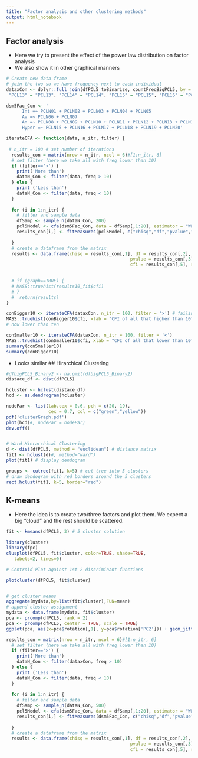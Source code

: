 ```yaml
---
title: "Factor analysis and other clustering methods"
output: html_notebook
---
```


## Factor analysis
- Here we try to present the effect of the power law distribution on factor analysis
- We also show it in other graphical manners 

```r
# Create new data frame
# join the two so we have frequency next to each individual
dataxCon <- dplyr::full_join(dfPCL5_toBinarize, countFreqBigPCL5, by = c("PCL1" = "PCL1", "PCL2" = "PCL2", "PCL3" = "PCL3", "PCL4" = "PCL4", "PCL5" = "PCL5", "PCL6" = "PCL6", "PCL7" = "PCL7", "PCL8" = "PCL8", "PCL9" = "PCL9", "PCL10" = "PCL10", "PCL11" = "PCL11", "PCL12" = "PCL12", 
 "PCL13" = "PCL13", "PCL14" = "PCL14", "PCL15" = "PCL15", "PCL16" = "PCL16", "PCL17" = "PCL17", "PCL18" = "PCL18", "PCL19" = "PCL19", "PCL20" = "PCL20"))

```

```r
dsm5Fac_Con <- '
      Int =~ PCLN01 + PCLN02 + PCLN03 + PCLN04 + PCLN05
      Av =~ PCLN06 + PCLN07
      An =~ PCLN08 + PCLN09 + PCLN10 + PCLN11 + PCLN12 + PCLN13 + PCLN14 
      Hyper =~ PCLN15 + PCLN16 + PCLN17 + PCLN18 + PCLN19 + PCLN20'

```

```r
iterateCFA <- function(data, n_itr, filter) {
  
 # n_itr = 100 # set number of iterations
  results_con = matrix(nrow = n_itr, ncol = 6)#[1:n_itr, 6]
  # set filter (here we take all with freq lower than 10)
  if (filter=='>') {
    print('More than')
    dataN_Con <- filter(data, freq > 10)  
  } else {
    print ('Less than')
    dataN_Con <- filter(data, freq < 10)  
  }
  
  for (i in 1:n_itr) {
    # filter and sample data
    dfSamp <- sample_n(dataN_Con, 200) 
    pcl5Model <- cfa(dsm5Fac_Con, data = dfSamp[,1:20], estimator = "WLSMV")
    results_con[i,] <- fitMeasures(pcl5Model, c("chisq","df","pvalue","srmr","cfi","rmsea"))
    
  }
  # create a dataframe from the matrix
  results <- data.frame(chisq = results_con[,1], df = results_con[,2],
                                               pvalue = results_con[,3], srmr = results_con[,4],
                                               cfi = results_con[,5], rmsea = results_con[,6])

 
  # if (graph==TRUE) {
  # MASS::truehist(results10_fit$cfi)
  # }
  #  return(results)
}
```

```r
conBigger10 <- iterateCFA(dataxCon, n_itr = 100, filter = '>') # failing
MASS::truehist(conBigger10$cfi, xlab = "CFI of all that higher than 10")
# now lower than ten

conSmaller10 <- iterateCFA(dataxCon, n_itr = 100, filter = '<')
MASS::truehist(conSmaller10$cfi, xlab = "CFI of all that lower than 10")
summary(conSmaller10)
summary(conBigger10)
```

- Looks similar
## Hirarchical Clustering
```r
#dfbigPCL5_Binary2 <- na.omit(dfbigPCL5_Binary2)
distace_df <- dist(dfPCL5)

hcluster <- hclust(distace_df)
hcd <- as.dendrogram(hcluster)

nodePar <- list(lab.cex = 0.6, pch = c(20, 19),
                cex = 0.7, col = c("green","yellow"))
pdf('clusterGraph.pdf')
plot(hcd)#, nodePar = nodePar)
dev.off()


# Ward Hierarchical Clustering
d <- dist(dfPCL5, method = "euclidean") # distance matrix
fit1 <- hclust(d)#, method="ward")
plot(fit1) # display dendogram

groups <- cutree(fit1, k=5) # cut tree into 5 clusters
# draw dendogram with red borders around the 5 clusters
rect.hclust(fit1, k=5, border="red")


```


## K-means
- Here the idea is to create two/three factors and plot them. We expect a big "cloud" and the rest should be scattered.

```r
fit <- kmeans(dfPCL5, 3) # 5 cluster solution

library(cluster)
library(fpc)
clusplot(dfPCL5, fit$cluster, color=TRUE, shade=TRUE,
   labels=2, lines=0)

# Centroid Plot against 1st 2 discriminant functions

plotcluster(dfPCL5, fit$cluster)


# get cluster means
aggregate(mydata,by=list(fit$cluster),FUN=mean)
# append cluster assignment
mydata <- data.frame(mydata, fit$cluster)
pca <- prcomp(dfPCL5, rank = 2)
pca <- prcomp(dfPCL5, center = TRUE, scale = TRUE)
ggplot(pca, aes(x=pca$rotation[,1], y=pca$rotation['PC2'])) + geom_jitter()
```



```r
results_con = matrix(nrow = n_itr, ncol = 6)#[1:n_itr, 6]
  # set filter (here we take all with freq lower than 10)
  if (filter=='>') {
    print('More than')
    dataN_Con <- filter(dataxCon, freq > 10)  
  } else {
    print ('Less than')
    dataN_Con <- filter(data, freq < 10)  
  }
  
  for (i in 1:n_itr) {
    # filter and sample data
    dfSamp <- sample_n(dataN_Con, 500) 
    pcl5Model <- cfa(dsm5Fac_Con, data = dfSamp[,1:20], estimator = "WLSMV")
    results_con[i,] <- fitMeasures(dsm5Fac_Con, c("chisq","df","pvalue","srmr","cfi","rmsea"))
    
  }
  # create a dataframe from the matrix
  results <- data.frame(chisq = results_con[,1], df = results_con[,2],
                                               pvalue = results_con[,3], srmr = results_con[,4],
                                               cfi = results_con[,5], rmsea = results_con[,6])

```

